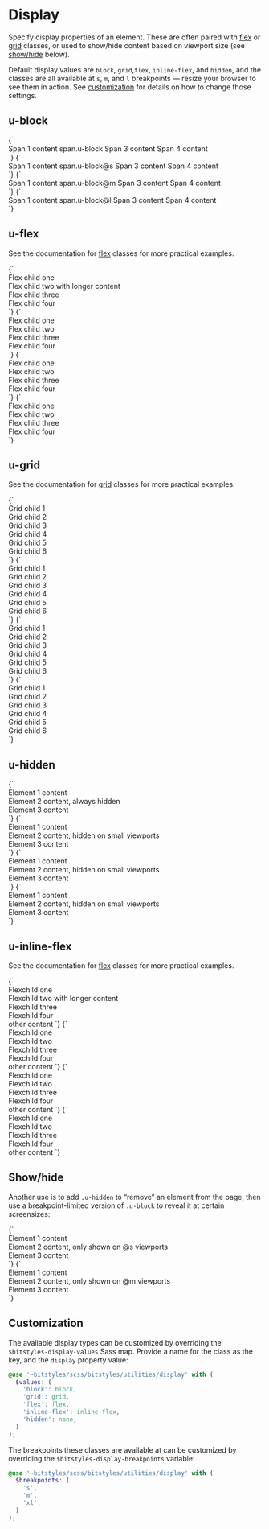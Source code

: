 
<Meta title="Utilities/display" />

# Display

Specify display properties of an element. These are often paired with [flex](/docs/utilities-flex--flex-with-grow-1-child) or [grid](/docs/utilities-grid--u-grid) classes, or used to show/hide content based on viewport size (see [show/hide](#showhide) below).

Default display values are `block`, `grid`,`flex`, `inline-flex`, and `hidden`, and the classes are all available at `s`, `m`, and `l` breakpoints — resize your browser to see them in action. See [customization](#customization) for details on how to change those settings.

## u-block

<Canvas isColumn>
  <Story name="u-block">
    {`
      <div class="u-bg-grayscale-light-1u-padding-m">
        <span class="u-bg-background u-padding-xs">Span 1 content</span>
        <span class="u-block u-bg-background u-padding-xs">span.u-block</span>
        <span class="u-bg-background u-padding-xs">Span 3 content</span>
        <span class="u-bg-background u-padding-xs">Span 4 content</span>
      </div>
    `}
  </Story>
</Canvas>

<Canvas isColumn>
  <Story name="u-block@s">
    {`
      <div class="u-bg-grayscale-light-1u-padding-m">
        <span class="u-bg-background u-padding-xs">Span 1 content</span>
        <span class="u-block@s u-bg-background u-padding-xs">span.u-block@s</span>
        <span class="u-bg-background u-padding-xs">Span 3 content</span>
        <span class="u-bg-background u-padding-xs">Span 4 content</span>
      </div>
    `}
  </Story>
  <Story name="u-block@m">
    {`
      <div class="u-bg-grayscale-light-1u-padding-m">
        <span class="u-bg-background u-padding-xs">Span 1 content</span>
        <span class="u-block@m u-bg-background u-padding-xs">span.u-block@m</span>
        <span class="u-bg-background u-padding-xs">Span 3 content</span>
        <span class="u-bg-background u-padding-xs">Span 4 content</span>
      </div>
    `}
  </Story>
  <Story name="u-block@l">
    {`
      <div class="u-bg-grayscale-light-1u-padding-m">
        <span class="u-bg-background u-padding-xs">Span 1 content</span>
        <span class="u-block@l u-bg-background u-padding-xs">span.u-block@l</span>
        <span class="u-bg-background u-padding-xs">Span 3 content</span>
        <span class="u-bg-background u-padding-xs">Span 4 content</span>
      </div>
    `}
  </Story>
</Canvas>

## u-flex

See the documentation for [flex](/docs/utilities-flex--flex-with-grow-1-child) classes for more practical examples.

<Canvas isColumn>
  <Story name="u-flex">
    {`
      <div class="u-flex u-padding-m u-bg-grayscale-light">
        <div class="a-card u-bg-background">Flex child one</div>
        <div class="a-card u-bg-background">Flex child two with longer content</div>
        <div class="a-card u-bg-background">Flex child three</div>
        <div class="a-card u-bg-background">Flex child four</div>
      </div>
    `}
  </Story>
</Canvas>

<Canvas isColumn>
  <Story name="u-flex@s">
    {`
      <div class="u-flex@s u-padding-m u-bg-grayscale-light">
        <div class="a-card u-bg-background">Flex child one</div>
        <div class="a-card u-bg-background">Flex child two</div>
        <div class="a-card u-bg-background">Flex child three</div>
        <div class="a-card u-bg-background">Flex child four</div>
      </div>
    `}
  </Story>
  <Story name="u-flex@m">
    {`
      <div class="u-flex@m u-padding-m u-bg-grayscale-light">
        <div class="a-card u-bg-background">Flex child one</div>
        <div class="a-card u-bg-background">Flex child two</div>
        <div class="a-card u-bg-background">Flex child three</div>
        <div class="a-card u-bg-background">Flex child four</div>
      </div>
    `}
  </Story>
  <Story name="u-flex@l">
    {`
      <div class="u-flex@l u-padding-m u-bg-grayscale-light">
        <div class="a-card u-bg-background">Flex child one</div>
        <div class="a-card u-bg-background">Flex child two</div>
        <div class="a-card u-bg-background">Flex child three</div>
        <div class="a-card u-bg-background">Flex child four</div>
      </div>
    `}
  </Story>
</Canvas>

## u-grid

See the documentation for [grid](/docs/utilities-grid--u-grid) classes for more practical examples.

<Canvas isColumn>
  <Story name="u-grid">
    {`
      <div class="u-grid u-gap-l u-padding-m u-bg-grayscale-light">
        <div class="u-bg-background u-padding-m a-card">Grid child 1</div>
        <div class="u-bg-background u-padding-m a-card">Grid child 2</div>
        <div class="u-bg-background u-padding-m a-card">Grid child 3</div>
        <div class="u-bg-background u-padding-m a-card">Grid child 4</div>
        <div class="u-bg-background u-padding-m a-card">Grid child 5</div>
        <div class="u-bg-background u-padding-m a-card">Grid child 6</div>
      </div>
    `}
  </Story>
</Canvas>

<Canvas isColumn>
  <Story name="u-grid@s">
    {`
      <div class="u-grid@s u-gap-l u-padding-m u-bg-grayscale-light">
        <div class="u-bg-background u-padding-m a-card">Grid child 1</div>
        <div class="u-bg-background u-padding-m a-card">Grid child 2</div>
        <div class="u-bg-background u-padding-m a-card">Grid child 3</div>
        <div class="u-bg-background u-padding-m a-card">Grid child 4</div>
        <div class="u-bg-background u-padding-m a-card">Grid child 5</div>
        <div class="u-bg-background u-padding-m a-card">Grid child 6</div>
      </div>
    `}
  </Story>
  <Story name="u-grid@m">
    {`
      <div class="u-grid@m u-gap-l u-padding-m u-bg-grayscale-light">
        <div class="u-bg-background u-padding-m a-card">Grid child 1</div>
        <div class="u-bg-background u-padding-m a-card">Grid child 2</div>
        <div class="u-bg-background u-padding-m a-card">Grid child 3</div>
        <div class="u-bg-background u-padding-m a-card">Grid child 4</div>
        <div class="u-bg-background u-padding-m a-card">Grid child 5</div>
        <div class="u-bg-background u-padding-m a-card">Grid child 6</div>
      </div>
    `}
  </Story>
  <Story name="u-grid@l">
    {`
      <div class="u-grid@l u-gap-l u-padding-m u-bg-grayscale-light">
        <div class="u-bg-background u-padding-m a-card">Grid child 1</div>
        <div class="u-bg-background u-padding-m a-card">Grid child 2</div>
        <div class="u-bg-background u-padding-m a-card">Grid child 3</div>
        <div class="u-bg-background u-padding-m a-card">Grid child 4</div>
        <div class="u-bg-background u-padding-m a-card">Grid child 5</div>
        <div class="u-bg-background u-padding-m a-card">Grid child 6</div>
      </div>
    `}
  </Story>
</Canvas>

## u-hidden

<Canvas isColumn>
  <Story name="u-hidden">
    {`
      <div class="u-gap-l u-padding-m u-bg-grayscale-light">
        <div class="u-bg-background u-padding-m a-card">Element 1 content</div>
        <div class="u-hidden u-bg-background u-padding-m a-card">Element 2 content, always hidden</div>
        <div class="u-bg-background u-padding-m a-card">Element 3 content</div>
      </div>
    `}
  </Story>
</Canvas>

<Canvas isColumn>
  <Story name="u-hidden@s">
    {`
      <div class="u-gap-l u-padding-m u-bg-grayscale-light">
        <div class="u-bg-background u-padding-m a-card">Element 1 content</div>
        <div class="u-hidden@s u-bg-background u-padding-m a-card">Element 2 content, hidden on small viewports</div>
        <div class="u-bg-background u-padding-m a-card">Element 3 content</div>
      </div>
    `}
  </Story>
  <Story name="u-hidden@m">
    {`
      <div class="u-gap-l u-padding-m u-bg-grayscale-light">
        <div class="u-bg-background u-padding-m a-card">Element 1 content</div>
        <div class="u-hidden@m u-bg-background u-padding-m a-card">Element 2 content, hidden on small viewports</div>
        <div class="u-bg-background u-padding-m a-card">Element 3 content</div>
      </div>
    `}
  </Story>
  <Story name="u-hidden@l">
    {`
      <div class="u-gap-l u-padding-m u-bg-grayscale-light">
        <div class="u-bg-background u-padding-m a-card">Element 1 content</div>
        <div class="u-hidden@l u-bg-background u-padding-m a-card">Element 2 content, hidden on small viewports</div>
        <div class="u-bg-background u-padding-m a-card">Element 3 content</div>
      </div>
    `}
  </Story>
</Canvas>

## u-inline-flex

See the documentation for [flex](/docs/utilities-flex--flex-with-grow-1-child) classes for more practical examples.

<Canvas isColumn>
  <Story name="u-inline-flex">
    {`
      <div class="u-inline-flex u-padding-m u-bg-grayscale-light">
        <div class="a-card u-bg-background">Flexchild one</div>
        <div class="a-card u-bg-background">Flexchild two with longer content</div>
        <div class="a-card u-bg-background">Flexchild three</div>
        <div class="a-card u-bg-background">Flexchild four</div>
      </div>
      other content
    `}
  </Story>
</Canvas>

<Canvas isColumn>
  <Story name="u-inline-flex@s">
    {`
      <div class="u-inline-flex@s u-padding-m u-bg-grayscale-light">
        <div class="a-card u-bg-background">Flexchild one</div>
        <div class="a-card u-bg-background">Flexchild two</div>
        <div class="a-card u-bg-background">Flexchild three</div>
        <div class="a-card u-bg-background">Flexchild four</div>
      </div>
      other content
    `}
  </Story>
  <Story name="u-inline-flex@m">
    {`
      <div class="u-inline-flex@m u-padding-m u-bg-grayscale-light">
        <div class="a-card u-bg-background">Flexchild one</div>
        <div class="a-card u-bg-background">Flexchild two</div>
        <div class="a-card u-bg-background">Flexchild three</div>
        <div class="a-card u-bg-background">Flexchild four</div>
      </div>
      other content
    `}
  </Story>
  <Story name="u-inline-flex@l">
    {`
      <div class="u-inline-flex@l u-padding-m u-bg-grayscale-light">
        <div class="a-card u-bg-background">Flexchild one</div>
        <div class="a-card u-bg-background">Flexchild two</div>
        <div class="a-card u-bg-background">Flexchild three</div>
        <div class="a-card u-bg-background">Flexchild four</div>
      </div>
      other content
    `}
  </Story>
</Canvas>

## Show/hide

Another use is to add `.u-hidden` to “remove” an element from the page, then use a breakpoint-limited version of `.u-block` to reveal it at certain screensizes:

<Canvas isColumn>
  <Story name="Show only @s">
    {`
      <div class="u-inline-flex@l u-padding-m u-bg-grayscale-light">
        <div class="a-card u-bg-background">Element 1 content</div>
        <div class="u-hidden u-block@s a-card u-bg-background">Element 2 content, only shown on @s viewports</div>
        <div class="a-card u-bg-background">Element 3 content</div>
      </div>
    `}
  </Story>
  <Story name="Show only @m">
    {`
      <div class="u-inline-flex@l u-padding-m u-bg-grayscale-light">
        <div class="a-card u-bg-background">Element 1 content</div>
        <div class="u-hidden u-block@m a-card u-bg-background">Element 2 content, only shown on @m viewports</div>
        <div class="a-card u-bg-background">Element 3 content</div>
      </div>
    `}
  </Story>
</Canvas>

## Customization

The available display types can be customized by overriding the `$bitstyles-display-values` Sass map. Provide a name for the class as the key, and the `display` property value:

```scss
@use '~bitstyles/scss/bitstyles/utilities/display' with (
  $values: (
    'block': block,
    'grid': grid,
    'flex': flex,
    'inline-flex': inline-flex,
    'hidden': none,
  )
);
```

The breakpoints these classes are available at can be customized by overriding the `$bitstyles-display-breakpoints` variable:

```scss
@use '~bitstyles/scss/bitstyles/utilities/display' with (
  $breakpoints: (
    's',
    'm',
    'xl',
  )
);
```
